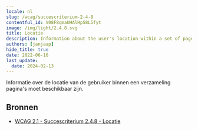 ```yaml
---
locale: nl
slug: /wcag/succescriterium-2-4-8
contentful_id: V08F8qmaUHAlHpS8L5fyt
image: /img/light/2.4.8.svg
title: Locatie
description: Information about the user's location within a set of pages must be available.
authors: [janjaap]
hide_title: true
date: 2022-06-16
last_update:
  date: 2024-02-13
---
```


<Hero
  title="Locatie"
  imageSrc="/img/light/2.4.8.svg"
  alt="WCAG 2.4.8 icon"
  prefix="Succescriterium 2.4.8"
  suffix="Niveau AAA"
/>

Informatie over de locatie van de gebruiker binnen een verzameling pagina's moet beschikbaar zijn.

## Bronnen

- [WCAG 2.1 - Succescriterium 2.4.8 - Locatie](https://www.w3.org/Translations/WCAG21-nl/#locatie)
